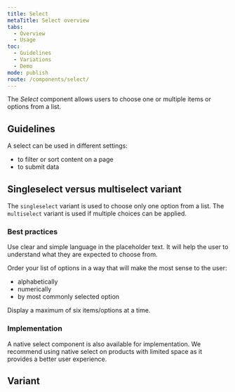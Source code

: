 ```yaml
---
title: Select
metaTitle: Select overview
tabs:
  - Overview
  - Usage
toc:
  - Guidelines
  - Variations
  - Demo
mode: publish
route: /components/select/
---
```


The _Select_ component allows users to choose one or multiple items or options from a list.


## Guidelines

A select can be used in different settings: 
* to filter or sort content on a page
* to submit data


## Singleselect versus multiselect variant

The `singleselect` variant is used to choose only one option from a list.
The `multiselect` variant is used if multiple choices can be applied.

### Best practices

Use clear and simple language in the placeholder text. 
It will help the user to understand what they are expected to choose from.

Order your list of options in a way that will make the most sense to the user: 
* alphabetically
* numerically
* by most commonly selected option

Display a maximum of six items/options at a time.

### Implementation

A native select component is also available for implementation. We recommend using native select on products with limited space as it provides a better user experience.

## Variant

<!--One ### heading per frame in Figma, explaining each component in that frame. One 'content' section per variation if needed -->

<FigmaImage
  url="https://www.figma.com/file/0bGXR2sCwMVSDNyyzu5BXrO5/UI%E2%80%94User-Interface?node-id=17793%3A67"
  alt="Select variant"
/>
      

